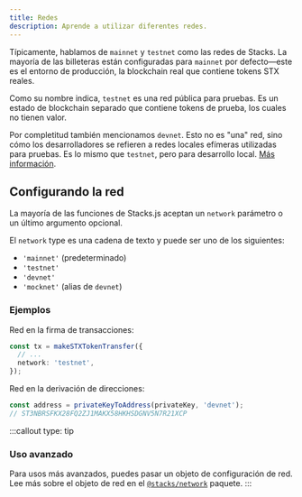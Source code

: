 ```yaml
---
title: Redes
description: Aprende a utilizar diferentes redes.
---
```


Típicamente, hablamos de `mainnet` y `testnet` como las redes de Stacks.
La mayoría de las billeteras están configuradas para `mainnet` por defecto—este es el entorno de producción, la blockchain real que contiene tokens STX reales.

Como su nombre indica, `testnet` es una red pública para pruebas.
Es un estado de blockchain separado que contiene tokens de prueba, los cuales no tienen valor.

Por completitud también mencionamos `devnet`.
Esto no es "una" red, sino cómo los desarrolladores se refieren a redes locales efímeras utilizadas para pruebas.
Es lo mismo que `testnet`, pero para desarrollo local.
[Más información](/tools/clarinet/local-blockchain-development).

## Configurando la red

La mayoría de las funciones de Stacks.js aceptan un `network` parámetro o un último argumento opcional.

El `network` type es una cadena de texto y puede ser uno de los siguientes:

* `'mainnet'` (predeterminado)
* `'testnet'`
* `'devnet'`
* `'mocknet'` (alias de `devnet`)

### Ejemplos

Red en la firma de transacciones:

```ts
const tx = makeSTXTokenTransfer({
  // ...
  network: 'testnet',
});
```

Red en la derivación de direcciones:

```ts
const address = privateKeyToAddress(privateKey, 'devnet');
// ST3NBRSFKX28FQ2ZJ1MAKX58HKHSDGNV5N7R21XCP
```

:::callout
type: tip

### Uso avanzado

Para usos más avanzados, puedes pasar un objeto de configuración de red. Lee más sobre el objeto de red en el [`@stacks/network`](/reference/stacks.js/packages/network) paquete.
:::
